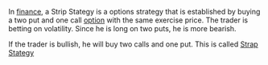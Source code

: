 In [[finance]], a Strip Stategy is a options strategy that is established by buying a two put and one call [[option]] with the same exercise price. The trader is betting on volatility. Since he is long on two puts, he is more bearish. 

If the trader is bullish, he will buy two calls and one put. This is called [[Strap Stategy]]